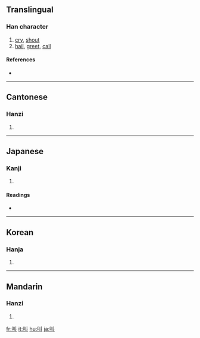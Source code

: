 ==Translingual==

===Han character===
{{Han char|rn=30|rad=口|as=02|sn=5|four=6400<sub>0</sub>|canj=口女中 (RVL)}}

# [[cry]], [[shout]]
# [[hail]], [[greet]], [[call]]

====References====
* {{Han ref|kx=0172.060|dkj=03240|dj=0383.020|hdz=10573.020|uh=53EB|ud=21483|bh=A573|bd=42355}}

----

==Cantonese==

===Hanzi===
{{yue-hanzi|jyut=|y=giu3}}

# {{defn|Cantonese}}

----

==Japanese==

===Kanji===
{{ja-kanji|grade=c|rs=口02}}

# {{defn|Japanese}}

====Readings====
* {{ja-readings|on=[[きょう]] (kyō)|kun=[[さけぶ]] (sakebu)}}

----

==Korean==

===Hanja===
{{ko-hanja|hangeul=규|rv=gyu|mr=kyu}}

# {{defn|Korean}}

----

==Mandarin==

===Hanzi===
{{cmn-hanzi|pin=[[jiào]] ([[jiao4]]), [[shào]] ([[shao4]])|wg=chiao<sup>4</sup>, shao<sup>4</sup>}}

# {{defn|Mandarin}}

[[fr:叫]]
[[it:叫]]
[[hu:叫]]
[[ja:叫]]